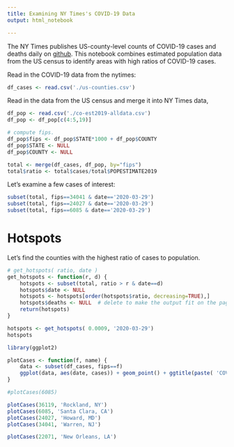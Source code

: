```yaml
---
title: Examining NY Times's COVID-19 Data
output: html_notebook

---
```


The NY Times publishes US-county-level counts of COVID-19 cases and deaths daily on [github](https://github.com/nytimes/covid-19-data).  This notebook combines estimated population data from the US census to identify areas with high ratios of COVID-19 cases.

Read in the COVID-19 data from the nytimes:
```r
df_cases <- read.csv('./us-counties.csv')
```
Read in the data from the US census and merge it into NY Times data,
```r
df_pop <- read.csv('./co-est2019-alldata.csv')
df_pop <- df_pop[c(4:5,19)]

# compute fips.
df_pop$fips <- df_pop$STATE*1000 + df_pop$COUNTY
df_pop$STATE <- NULL
df_pop$COUNTY <- NULL

total <- merge(df_cases, df_pop, by="fips")
total$ratio <- total$cases/total$POPESTIMATE2019

```
Let's examine a few cases of interest:

```r
subset(total, fips==34041 & date=='2020-03-29')
subset(total, fips==24027 & date=='2020-03-29')
subset(total, fips==6085 & date=='2020-03-29')
```

# Hotspots

Let's find the counties with the highest ratio of cases to population.
```r

# get_hotspots( ratio, date )
get_hotspots <- function(r, d) {
    hotspots <- subset(total, ratio > r & date==d)
    hotspots$date <- NULL
    hotspots <- hotspots[order(hotspots$ratio, decreasing=TRUE),]
    hotspots$deaths <- NULL  # delete to make the output fit on the page
    return(hotspots)
}

hotspots <- get_hotspots( 0.0009, '2020-03-29')
hotspots
```

```r
library(ggplot2)

plotCases <- function(f, name) {
    data <- subset(df_cases, fips==f)
    ggplot(data, aes(date, cases)) + geom_point() + ggtitle(paste( 'COVID-19 Cases vs. Date for ', name))
}

#plotCases(6085)

plotCases(36119, 'Rockland, NY')
plotCases(6085, 'Santa Clara, CA')
plotCases(24027, 'Howard, MD')
plotCases(34041, 'Warren, NJ')

plotCases(22071, 'New Orleans, LA')

```
